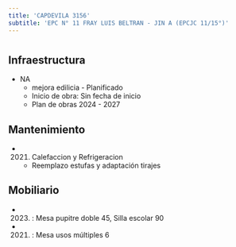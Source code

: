 ```yaml
---
title: 'CAPDEVILA 3156'
subtitle: 'EPC N° 11 FRAY LUIS BELTRAN - JIN A (EPCJC 11/15°)'
---
```


#
## Infraestructura

* NA 
    + mejora edilicia - Planificado 
    + Inicio de obra: Sin fecha de inicio 
    + Plan de obras 2024 - 2027 






## Mantenimiento

*  (2021) Calefaccion y Refrigeracion 
    + Reemplazo estufas y adaptación tirajes





## Mobiliario

*  (2023) : Mesa pupitre doble 45, Silla escolar 90 

*  (2021) : Mesa usos múltiples 6 




